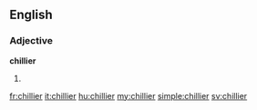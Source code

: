 ==English==

===Adjective===
'''chillier'''

# {{en-comparative of|chilly}}

[[fr:chillier]]
[[it:chillier]]
[[hu:chillier]]
[[my:chillier]]
[[simple:chillier]]
[[sv:chillier]]